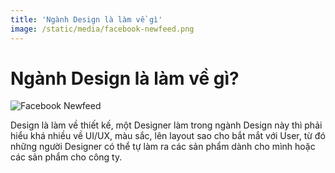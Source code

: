 ```yaml
---
title: 'Ngành Design là làm về gì'
image: /static/media/facebook-newfeed.png
---
```


# Ngành Design là làm về gì?

![Facebook Newfeed](/static/media/facebook-newfeed.png)

Design là làm về thiết kế, một Designer làm trong ngành Design này thì phải hiểu khá nhiều về UI/UX, màu sắc, lên layout sao cho bắt mắt với User, từ đó những người Designer có thể tự làm ra các sản phẩm dành cho mình hoặc các sản phẩm cho công ty.
